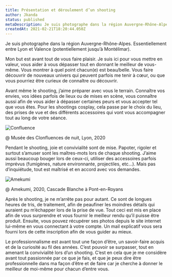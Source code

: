 ```yaml
---
title: Présentation et déroulement d’un shooting
author: Jkanda
status: published
metaDescription: Je suis photographe dans la région Auvergne-Rhône-Alpes. Essentiellement entre Lyon et Valence (potentiellement jusqu’à Montélimar).
createdAt: 2021-02-21T18:20:44.050Z
---
```


Je suis photographe dans la région Auvergne-Rhône-Alpes. Essentiellement entre Lyon et Valence (potentiellement jusqu’à Montélimar).



Mon but est avant tout de vous faire plaisir. Je suis ici pour vous mettre en valeur, vous aider à vous dépasser tout en donnant le meilleur de vous-même. Vous montrer à quel point chacun(e) est beau/belle. Vous faire découvrir de nouveaux univers qui peuvent parfois me tenir à cœur, ou que vous pourriez être curieux de connaître ou découvrir.



Avant même le shooting, j’aime préparer avec vous le terrain. Connaître vos envies, vos idées parfois de lieux ou de mises en scène, vous connaître aussi afin de vous aider à dépasser certaines peurs et vous accepter tel que vous êtes. Pour les shootings cosplay, cela passe par le choix du lieu, des prises de vue et des différents accessoires qui vont vous accompagner tout au long de votre séance.


![Confluence](https://s3.fr-par.scw.cloud/assets.blog.jkanda/JKanda_IMG_4943.jpg)

@ Musée des Clonfluences de nuit, Lyon, 2020

Pendant le shooting, joie et convivialité sont de mise. Papoter, rigoler et surtout s’amuser sont les maîtres-mots lors de chaque shooting. J’aime aussi beaucoup bouger lors de ceux-ci, utiliser des accessoires parfois imprévus (fumigènes, nature environnante, projectiles, etc…). Mais pas d’inquiétude, tout est maîtrisé et en accord avec vos demandes.


![Amekumi](https://s3.fr-par.scw.cloud/assets.blog.jkanda/IMG_20200711_110636.jpg)

@ Amekumi, 2020, Cascade Blanche à Pont-en-Royans

Après le shooting, je ne m’arrête pas pour autant. Ce sont de longues heures de tris, de traitement, afin de peaufiner les moindres détails qui auraient pu m’échapper lors de la prise de vue. Tout ceci est mis en place afin de vous surprendre et vous fournir le meilleur rendu qu’il puisse être produit. Ensuite, vous pouvez récupérer ses photos depuis le site internet lui-même en vous connectant à votre compte. Un mail explicatif vous sera fourni lors de cette inscription afin de vous guider au mieux.



Le professionnalisme est avant tout une façon d’être, un savoir-faire acquis et de la curiosité au fil des années. C’est pouvoir se surpasser, tout en amenant la convivialité lors d’un shooting. C’est en cela que je me considère avant tout passionnée par ce que je fais, et que je peux dire être professionnelle dans ma façon d’être et de faire car je cherche à donner le meilleur de moi-même pour chacun d’entre vous.
